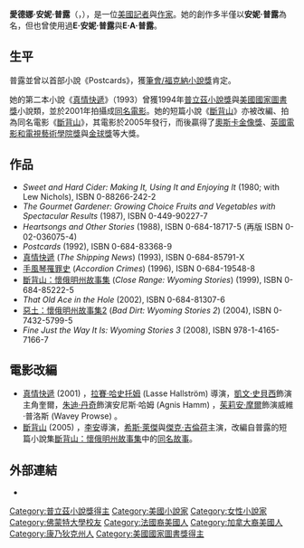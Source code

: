 {{Infobox Writer <!-- for more information see [[:Template:Infobox_Writer/doc|:Template:Infobox Writer/doc]] -->
| image      = Annie Proulx Frankfurt Book Fair Conference 2009.jpg
| name       = 愛德娜·安妮·普露<br /><small>Edna Annie Proulx</small>
| pseudonym    = E·安妮·普露<br>E·A·普露
| birthdate = {{birth date and age|1935|8|22}}
| birthplace = [[美國|美國]][[康乃狄克州|康乃狄克州]][[诺威奇_(康涅狄格州)|諾威奇]]
| occupation = [[小說家|小說家]]
| nationality  = [[美國|美國]]
| ethnicity    = [[美國|美國]]
| citizenship  = [[美國|美國]]
| education    = 
| alma_mater   = [[佛蒙特大學|佛蒙特大學]]
| period       = 
| genre        = 
| subject      = 
| movement     = 
| parents      =
| spouse       = 
| partner      = 
| children     = 
| relatives    = 
| influences   = 
| influenced   = 
| notableworks = 《[[斷背山_(短篇小說)|斷背山]]》
| awards     = [[筆會/福克納小說獎|筆會/福克納小說獎]]（1993年）<br>[[美國國家圖書獎|美國國家圖書獎]]（1993年）<br>[[普立茲小說獎|普立茲小說獎]]（1994年）<br>[[歐·亨利獎|歐·亨利獎]]（1998年）<br>[[美國國家雜誌獎|美國國家雜誌獎]]（1998年）<br>[[阿卡汗小說獎|阿卡汗小說獎]]（2004年）<br>
}}
'''愛德娜·安妮·普露'''（{{lang-en|'''Edna Annie Proulx'''}}，{{bd|1935年|8月22日}}），是一位[[美國|美國]][[記者|記者]]與[[作家|作家]]。她的創作多半僅以'''安妮·普露'''為名，但也曾使用過'''E·安妮·普露'''與'''E·A·普露'''。

==生平==

普露並曾以首部小說《Postcards》，獲[[筆會/福克納小說獎|筆會/福克納小說獎]]肯定。

她的第二本小說《[[真情快遞|真情快遞]]》（1993）曾獲1994年[[普立茲小說獎|普立茲小說獎]]與[[美國國家圖書獎|美國國家圖書獎]]小說類，並於2001年拍攝成[[真情快遞_(電影)|同名電影]]。她的短篇小說《[[斷背山_(短篇小說)|斷背山]]》亦被改編、拍為同名電影《[[斷背山|斷背山]]》，其電影於2005年發行，而後贏得了[[奧斯卡金像獎|奧斯卡金像獎]]、[[英國電影和電視藝術學院|英國電影和電視藝術學院獎]]與[[金球獎|金球獎]]等大獎。

== 作品 ==
* ''Sweet and Hard Cider: Making It, Using It and Enjoying It'' (1980; with Lew Nichols), ISBN 0-88266-242-2
* ''The Gourmet Gardener: Growing Choice Fruits and Vegetables with Spectacular Results'' (1987), ISBN 0-449-90227-7
* ''Heartsongs and Other Stories'' (1988), ISBN 0-684-18717-5 (再版 ISBN 0-02-036075-4)
* ''Postcards'' (1992), ISBN 0-684-83368-9
* [[真情快遞|真情快遞]] (''The Shipping News'') (1993), ISBN 0-684-85791-X
* [[手風琴罹罪史|手風琴罹罪史]] (''Accordion Crimes'') (1996), ISBN 0-684-19548-8
* [[近情情怯：怀俄明故事集|斷背山：懷俄明州故事集]] (''Close Range: Wyoming Stories'') (1999), ISBN 0-684-85222-5
* ''That Old Ace in the Hole'' (2002), ISBN 0-684-81307-6
* [[惡土|惡土：懷俄明州故事集2]] (''Bad Dirt: Wyoming Stories 2'') (2004), ISBN 0-7432-5799-5
* ''Fine Just the Way It Is: Wyoming Stories 3'' (2008), ISBN 978-1-4165-7166-7

== 電影改編 ==
* [[真情快遞_(電影)|真情快遞]] (2001) ，[[莱塞·霍尔斯道姆|拉賽·哈史托姆]] (Lasse Hallström) 導演，[[凱文·史貝西|凱文·史貝西]]飾演主角奎爾，[[朱迪·丹奇|朱迪·丹奇]]飾演安尼斯·哈姆 (Agnis Hamm) ，[[茱莉安·摩爾|茱莉安·摩爾]]飾演威維·普洛斯 (Wavey Prowse) 。
* [[斷背山|斷背山]] (2005) ，[[李安|李安]]導演，[[希斯·萊傑|希斯·萊傑]]與[[傑克·吉倫荷|傑克·吉倫荷]]主演，改編自普露的短篇小說集[[近情情怯：怀俄明故事集|斷背山：懷俄明州故事集]]中的[[斷背山_(短篇小說)|同名故事]]。

== 外部連結 ==
* {{imdb name|0698925|name=安妮·普露}}
{{普立茲小說獎}}
{{Authority control}}
{{DEFAULTSORT:Proulx, E. Annie}}
[[Category:普立茲小說獎得主|Category:普立茲小說獎得主]]
[[Category:美國小說家|Category:美國小說家]]
[[Category:女性小說家|Category:女性小說家]]
[[Category:佛蒙特大學校友|Category:佛蒙特大學校友]]
[[Category:法國裔美國人|Category:法國裔美國人]]
[[Category:加拿大裔美國人|Category:加拿大裔美國人]]
[[Category:康乃狄克州人|Category:康乃狄克州人]]
[[Category:美國國家圖書獎得主|Category:美國國家圖書獎得主]]